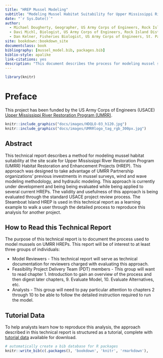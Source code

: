 ```yaml
--- 
title: "HREP Mussel Modeling"
subtitle: "Modeling Mussel Habitat Suitability for Upper Mississippi River Restoration Projects"
date: "`r Sys.Date()`"
author: 
  - Michael Dougherty, Geographer, US Army Corps of Engineers, Rock Island District
  - Davi Michl, Biologist, US Army Corps of Engineers, Rock Island District
  - Dan Kelner, Fisheries Biologist, US Army Corps of Engineers, St. Paul District
site: bookdown::bookdown_site
documentclass: book
bibliography: [mussel_model.bib, packages.bib]
biblio-style: apalike
link-citations: yes
description: "This document describes the process for modeling mussel suitability on Upper Mississippi River Restoration (UMRR) Habitat Rehabilitation and Restoration Projects (HREP)."
---
```

```r
library(knitr)
```

# Preface {-}
This project has been funded by the US Army Corps of Engineers (USACE) [Upper Mississippi River Restoration Program (UMRR)](https://www.mvr.usace.army.mil/Missions/Environmental-Protection-and-Restoration/Upper-Mississippi-River-Restoration/). 


```r
knitr::include_graphics("docs/images/HDQLO-03_h120.jpg")
knitr::include_graphics("docs/images/UMRRlogo_tag_rgb_300px.jpg")
```

## Abstract
This technical report describes a method for modeling mussel habitat suitability at the site scale for Upper Mississippi River Restoration Program (UMRR) Habitat Restoration and Enhancement Projects (HREP). This approach was designed to take advantage of UMRR Partnership organizations' previous investments in mussel surveys, wind and wave modeling methodology, and hydraulic modeling. This approach is currently under development and being being evaluated while being applied to several current HREPs. The validity and usefulness of this approach is being evaluated through the standard USACE project review process. The Steamboat Island HREP is used in this technical report as a learning example to walk a user through the detailed process to reproduce this analysis for another project. 


## How to Read this Technical Report
The purpose of this technical report is to document the process used to model mussels on UMRR HREPs. This report will be of interest to at least three groups of individuals:

* Model Reviewers - This technical report will serve as technical documentation for reviewers charged with evaluating this approach. 
* Feasibility Project Delivery Team (PDT) members - This group will want to read chapter 1. Introduction to gain an overview of the process and then digest later chapters, 9. Evaluate Model, 10. Evaluate Alternatives, etc.
* Analysts - This group will need to pay particular attention to chapters 2 through 10 to be able to follow the detailed instruction required to run the model. 


## Tutorial Data
To help analysts learn how to reproduce this analysis, the approach described in this technical report is structured as a tutorial, complete with [tutorial data](data/tutorial_data.zip) available for download. 


```r
# automatically create a bib database for R packages
knitr::write_bib(c(.packages(), 'bookdown', 'knitr', 'rmarkdown'),                              'packages.bib')
```

